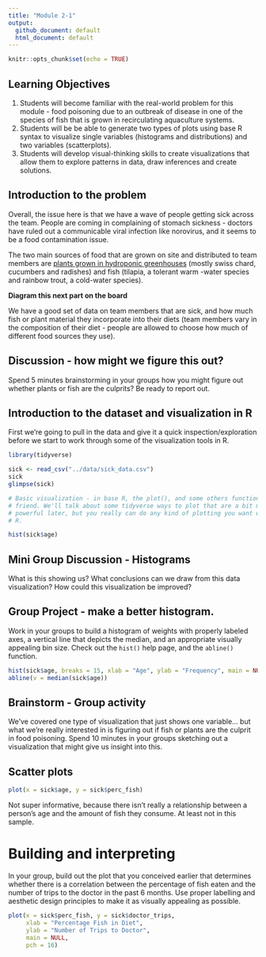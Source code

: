 ```yaml
---
title: "Module 2-1"
output:
  github_document: default
  html_document: default
---
```


```r
knitr::opts_chunk$set(echo = TRUE)
```
## Learning Objectives  
1. Students will become familiar with the real-world problem for this module - 
food poisoning due to an outbreak of disease in one of the species of fish that 
is grown in recirculating aquaculture systems.  
2. Students will be be able to generate two types of plots using base R syntax 
to visualize single variables (histograms and distributions) and two variables 
(scatterplots).
3. Students will develop visual-thinking skills to create visualizations that 
allow them to explore patterns in data, draw inferences and create solutions.  

## Introduction to the problem  
Overall, the issue here is that we have a wave of people getting sick across 
the team. People are coming in complaining of stomach sickness - doctors have 
ruled out a communicable viral infection like norovirus, and it seems to be a 
food contamination issue.  

The two main sources of food that are grown on site and distributed to team 
members are [plants grown in hydroponic greenhouses](https://thespoon.tech/scientists-in-antarctica-grow-food-without-soil-or-sunlight-get-ready-mars/) 
(mostly swiss chard, cucumbers and radishes) and fish (tilapia, a tolerant warm
-water species and rainbow trout, a cold-water species).  

**Diagram this next part on the board**  

We have a good set of data on team members that are sick, and how much fish or 
plant material they incorporate into their diets (team members vary in the 
composition of their diet - people are allowed to choose how much of different 
food sources they use).  

## Discussion - how might we figure this out?  
Spend 5 minutes brainstorming in your groups how you might figure out whether 
plants or fish are the culprits? Be ready to report out.  

## Introduction to the dataset and visualization in R  

First we're going to pull in the data and give it a quick inspection/exploration
before we start to work through some of the visualization tools in R.  

```r
library(tidyverse)

sick <- read_csv("../data/sick_data.csv")
sick
glimpse(sick)

# Basic visualization - in base R, the plot(), and some others function is your 
# friend. We'll talk about some tidyverse ways to plot that are a bit more 
# powerful later, but you really can do any kind of plotting you want with base 
# R. 

hist(sick$age)

```

## Mini Group Discussion - Histograms  
What is this showing us? What conclusions can we draw from this data 
visualization? How could this visualization be improved?   

## Group Project - make a better histogram.  
Work in your groups to build a histogram of weights with properly labeled axes, 
a vertical line that depicts the median, and an appropriate visually appealing 
bin size. Check out the `hist()` help page, and the `abline()` function. 

```r
hist(sick$age, breaks = 15, xlab = "Age", ylab = "Frequency", main = NULL)
abline(v = median(sick$age))

```

## Brainstorm - Group activity  
We've covered one type of visualization that just shows one variable... but what
we're really interested in is figuring out if fish or plants are the culprit in 
food poisoning. Spend 10 minutes in your groups sketching out a visualization 
that might give us insight into this.  

## Scatter plots  
```r
plot(x = sick$age, y = sick$perc_fish)
```

Not super informative, because there isn't really a relationship between a 
person's age and the amount of fish they consume. At least not in this sample. 

# Building and interpreting
In your group, build out the plot that you conceived earlier that determines 
whether there is a correlation between the percentage of fish eaten and the 
number of trips to the doctor in the past 6 months. Use proper labelling and 
aesthetic design principles to make it as visually appealing as possible.  

```r
plot(x = sick$perc_fish, y = sick$doctor_trips, 
     xlab = "Percentage Fish in Diet", 
     ylab = "Number of Trips to Doctor", 
     main = NULL, 
     pch = 16)

```


